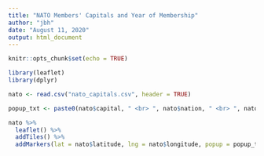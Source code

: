---
title: "NATO Members' Capitals and Year of Membership"
author: "jbh"
date: "August 11, 2020"
output: html_document
---

```{r setup, include=FALSE}
knitr::opts_chunk$set(echo = TRUE)
```

```{r, echo=FALSE, warning=FALSE, message=FALSE}
library(leaflet)
library(dplyr)

nato <- read.csv("nato_capitals.csv", header = TRUE)

popup_txt <- paste0(nato$capital, " <br> ", nato$nation, " <br> ", nato$joined)

nato %>% 
  leaflet() %>%
  addTiles() %>%
  addMarkers(lat = nato$latitude, lng = nato$longitude, popup = popup_txt)

```